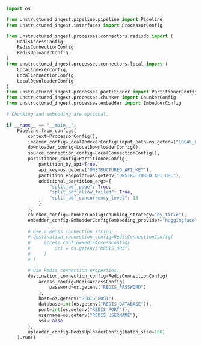 ```python Python Ingest
import os

from unstructured_ingest.pipeline.pipeline import Pipeline
from unstructured_ingest.interfaces import ProcessorConfig

from unstructured_ingest.processes.connectors.redisdb import (
    RedisAccessConfig,
    RedisConnectionConfig,
    RedisUploaderConfig
)
from unstructured_ingest.processes.connectors.local import (
    LocalIndexerConfig,
    LocalConnectionConfig,
    LocalDownloaderConfig
)
from unstructured_ingest.processes.partitioner import PartitionerConfig
from unstructured_ingest.processes.chunker import ChunkerConfig
from unstructured_ingest.processes.embedder import EmbedderConfig

# Chunking and embedding are optional.

if __name__ == "__main__":
    Pipeline.from_configs(
        context=ProcessorConfig(),
        indexer_config=LocalIndexerConfig(input_path=os.getenv("LOCAL_FILE_INPUT_DIR")),
        downloader_config=LocalDownloaderConfig(),
        source_connection_config=LocalConnectionConfig(),
        partitioner_config=PartitionerConfig(
            partition_by_api=True,
            api_key=os.getenv("UNSTRUCTURED_API_KEY"),
            partition_endpoint=os.getenv("UNSTRUCTURED_API_URL"),
            additional_partition_args={
                "split_pdf_page": True,
                "split_pdf_allow_failed": True,
                "split_pdf_concurrency_level": 15
            }
        ),
        chunker_config=ChunkerConfig(chunking_strategy="by_title"),
        embedder_config=EmbedderConfig(embedding_provider="huggingface"),
        
        # Use a Redis connection string.
        # destination_connection_config=RedisConnectionConfig(
        #     access_config=RedisAccessConfig(
        #         uri = os.getenv("REDIS_URI")
        #     )
        # ),

        # Use Redis connection properties.
        destination_connection_config=RedisConnectionConfig(
            access_config=RedisAccessConfig(
                password=os.getenv("REDIS_PASSWORD")
            ),
            host=os.getenv("REDIS_HOST"),
            database=int(os.getenv("REDIS_DATABASE")),
            port=int(os.getenv("REDIS_PORT")),
            username=os.getenv("REDIS_USERNAME"),
            ssl=False
        ),
        uploader_config=RedisUploaderConfig(batch_size=100)
    ).run()
